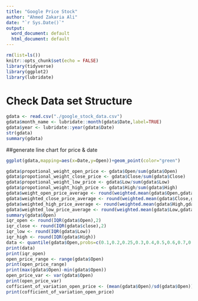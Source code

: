 ```yaml
---
title: "Google Price Stock"
author: "Ahmed Zakaria Ali"
date: "`r Sys.Date()`"
output:
  word_document: default
  html_document: default
---
```


```r
rm(list=ls())
knitr::opts_chunk$set(echo = FALSE)
library(tidyverse)
library(ggplot2)
library(lubridate)
```

# Check Data set Structure

```r
gdata <- read.csv("./google_stock_data.csv")
gdata$month_name <- lubridate::month(gdata$Date,label=TRUE)
gdata$year <- lubridate::year(gdata$Date)
str(gdata)
summary(gdata)
```

##generate line chart for price & date

```r
ggplot(gdata,mapping=aes(x=Date,y=Open))+geom_point(color="green")
```

```r
gdata$propotional_weight_open_price <- gdata$Open/sum(gdata$Open)
gdata$propotional_weight_close_price <- gdata$Close/sum(gdata$Close)
gdata$propotional_weight_low_price <- gdata$Low/sum(gdata$Low)
gdata$propotional_weight_high_price <- gdata$High/sum(gdata$High)
gdata$weight_open_price_average <- round(weighted.mean(gdata$Open,gdata$propotional_weight_open_price),2)
gdata$weighted_close_price_average <- round(weighted.mean(gdata$Close,gdata$propotional_weight_close_price))
gdata$weighted_high_price_average <- round(weighted.mean(gdata$High,gdata$propotional_weight_high_price))
gdata$weighted_low_price_average <- round(weighted.mean(gdata$Low,gdata$propotional_weight_low_price))
summary(gdata$Open)
iqr_open <- round(IQR(gdata$Open),2)
iqr_close <- round(IQR(gdata$close),2)
iqr_low <- round(IQR(gdata$Low))
iqr_high <- round(IQR(gdata$High))
data <- quantile(gdata$Open,probs=c(0.1,0.2,0.25,0.3,0.4,0.5,0.6,0.7,0.75,0.8,0.9))
print(data)
print(iqr_open)
open_price_range <- range(gdata$Open)
print(open_price_range)
print(max(gdata$Open)-min(gdata$Open))
open_price_var <- var(gdata$Open)
print(open_price_var)
cofficient_of_variation_open_price <- (mean(gdata$Open)/sd(gdata$Open))*100
print(cofficient_of_variation_open_price)
```
